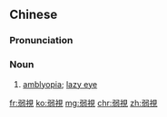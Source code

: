 {{also|弱视}}
==Chinese==
{{zh-forms|s=弱视}}

===Pronunciation===
{{zh-pron
|m=ruòshì
|cat=n
}}

===Noun===
{{zh-noun}}

# [[amblyopia]]; [[lazy eye]]

[[fr:弱視]]
[[ko:弱視]]
[[mg:弱視]]
[[chr:弱視]]
[[zh:弱視]]